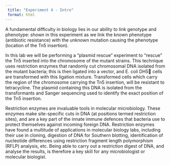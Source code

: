 ```yaml
---
 title: "Experiment 4 - Intro"
 format: html
---
```


A fundamental difficulty in biology lies in our ability to link genotype and phenotype: shown in this experiment as we link the known phenotype (antibiotic resistance) with the unknown mutation causing the phenotype (location of the Tn5 insertion).

In this lab we will be performing a “plasmid rescue” experiment to “rescue” the Tn5 inserted into the chromosome of the mutant strains. This technique uses restriction enzymes that randomly cut chromosomal DNA isolated from the mutant bacteria; this is then ligated into a vector, and E. coli DH5 cells are transformed with this ligation mixture. Transformed cells which carry the region of the chromosome carrying the Tn5 insertion, will be resistant to tetracycline. The plasmid containing this DNA is isolated from the transformants and Sanger sequencing used to identify the exact position of the Tn5 insertion.

Restriction enzymes are invaluable tools in molecular microbiology. These enzymes make site-specific cuts in DNA (at positions termed restriction sites), and are a key part of the innate immune defences that bacteria use to protect themselves against incoming foreign DNA. Restriction enzymes have found a multitude of applications in molecular biology labs, including their use in cloning, digestion of DNA for Southern blotting, identification of nucleotide differences using restriction fragment length polymorphism (RFLP) analysis, etc. Being able to carry out a restriction digest of DNA, and analyse the results, is therefore a key skill for any microbiologist or molecular biologist.


